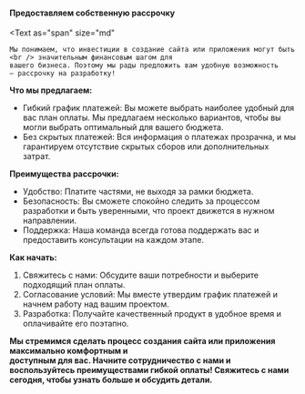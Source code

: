 
#### Предоставляем собственную рассрочку

<Text
	as="span"
	size="md"
>
	Мы понимаем, что инвестиции в создание сайта или приложения могут быть <br /> значительным финансовым шагом для
	вашего бизнеса. Поэтому мы рады предложить вам удобную возможность — рассрочку на разработку!
</Text>

**Что мы предлагаем:**

- Гибкий график платежей: Вы можете выбрать наиболее удобный для вас план оплаты. Мы предлагаем несколько вариантов, чтобы вы могли выбрать оптимальный для вашего бюджета.
- Без скрытых платежей: Вся информация о платежах прозрачна, и мы гарантируем отсутствие скрытых сборов или дополнительных затрат.

**Преимущества рассрочки:**

- Удобство: Платите частями, не выходя за рамки бюджета.
- Безопасность: Вы сможете спокойно следить за процессом разработки и быть уверенными, что проект движется в нужном направлении.
- Поддержка: Наша команда всегда готова поддержать вас и предоставить консультации на каждом этапе.

**Как начать:**

1. Свяжитесь с нами: Обсудите ваши потребности и выберите подходящий план оплаты.
2. Согласование условий: Мы вместе утвердим график платежей и начнем работу над вашим проектом.
3. Разработка: Получайте качественный продукт в удобное время и оплачивайте его поэтапно.

**Мы стремимся сделать процесс создания сайта или приложения максимально комфортным и <br/>
доступным для вас. Начните сотрудничество с нами и воспользуйтесь преимуществами гибкой оплаты!
Свяжитесь с нами сегодня, чтобы узнать больше и обсудить детали.**
